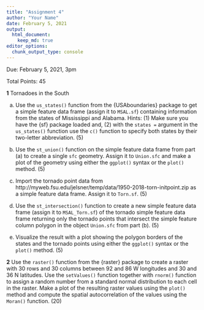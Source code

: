 ```yaml
---
title: "Assignment 4"
author: "Your Name"
date: February 5, 2021
output: 
  html_document:
    keep_md: true
editor_options: 
  chunk_output_type: console
---
```


Due: February 5, 2021, 3pm

Total Points: 45

**1** Tornadoes in the South

(a) Use the `us_states()` function from the {USAboundaries} package to get a simple feature data frame (assign it to `MSAL.sf`) containing information from the states of Mississippi and Alabama. Hints: (1) Make sure you have the {sf} package loaded and, (2) with the `states =` argument in the `us_states()` function use the `c()` function to specify both states by their two-letter abbreviation. (5)

(b) Use the `st_union()` function on the simple feature data frame from part (a) to create a single `sfc` geometry. Assign it to `Union.sfc` and make a plot of the geometry using either the `ggplot()` syntax or the `plot()` method. (5)

(c) Import the tornado point data from http://myweb.fsu.edu/jelsner/temp/data/1950-2018-torn-initpoint.zip as a simple feature data frame. Assign it to `Torn.sf`. (5)

(d) Use the `st_intersection()` function to create a new simple feature data frame (assign it to `MSAL_Torn.sf`) of the tornado simple feature data frame returning only the tornado points that intersect the simple feature column polygon in the object `Union.sfc` from part (b). (5)

(e) Visualize the result with a plot showing the polygon borders of the states and the tornado points using either the `ggplot()` syntax or the `plot()` method. (5)

**2** Use the `raster()` function from the {raster} package to create a raster with 30 rows and 30 columns between 92 and 86 W longitudes and 30 and 36 N latitudes. Use the `setValues()` function together with `rnorm()` function to assign a  random number from a standard normal distribution to each cell in the raster. Make a plot of the resulting raster values using the `plot()` method and compute the spatial autocorrelation of the values using the `Moran()` function. (20)
